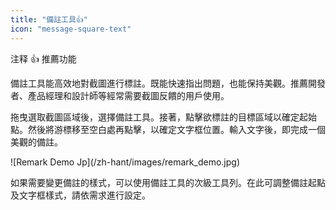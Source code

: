 ```yaml
---
title: "備註工具👍"
icon: "message-square-text"
---
```

注释
<Tip>
  👍 推薦功能
</Tip>

備註工具能高效地對截圖進行標註。既能快速指出問題，也能保持美觀。推薦開發者、產品經理和設計師等經常需要截圖反饋的用戶使用。
  
拖曳選取截圖區域後，選擇備註工具。接著，點擊欲標註的目標區域以確定起始點。然後將游標移至空白處再點擊，以確定文字框位置。輸入文字後，即完成一個美觀的備註。

<Frame>
  ![Remark Demo Jp](/zh-hant/images/remark_demo.jpg)
</Frame>

如果需要變更備註的樣式，可以使用備註工具的次級工具列。在此可調整備註起點及文字框樣式，請依需求進行設定。